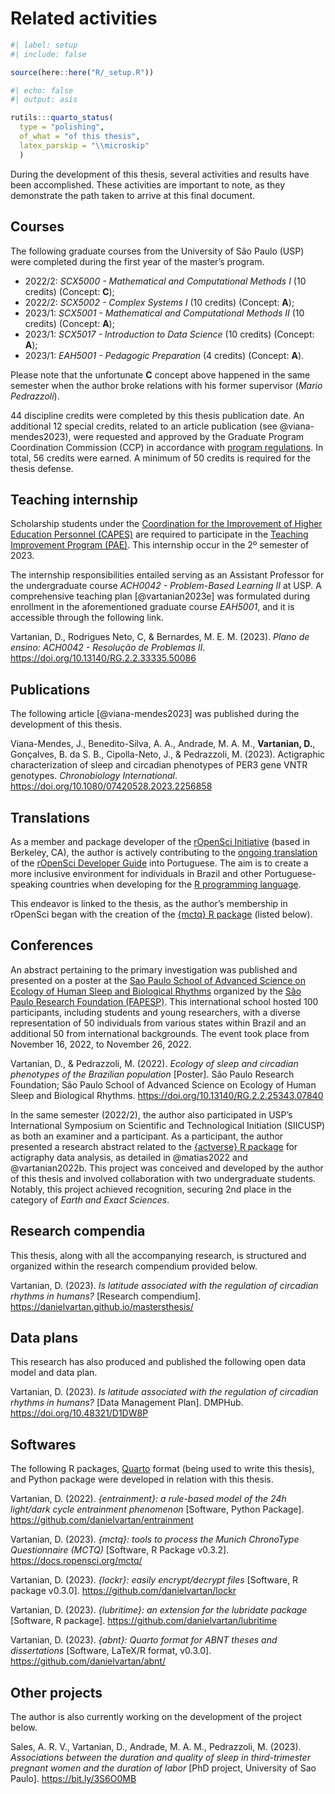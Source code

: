 <!-- %:::% .common h1 begin %:::% -->
# Related activities
<!-- %:::% .common h1 end %:::% -->

```r
#| label: setup
#| include: false

source(here::here("R/_setup.R"))
```

```r
#| echo: false
#| output: asis

rutils:::quarto_status(
  type = "polishing",
  of_what = "of this thesis",
  latex_parskip = "\\microskip"
  )
```

During the development of this thesis, several activities and results have been accomplished. These activities are important to note, as they demonstrate the path taken to arrive at this final document.

## Courses

The following graduate courses from the University of São Paulo (USP) were completed during the first year of the master's program.

* 2022/2: _SCX5000 - Mathematical and Computational Methods I_ (10 credits) (Concept: __C__);
* 2022/2: _SCX5002 - Complex Systems I_ (10 credits) (Concept: __A__);
* 2023/1: _SCX5001 - Mathematical and Computational Methods II_ (10 credits) (Concept: __A__);
* 2023/1: _SCX5017 - Introduction to Data Science_ (10 credits) (Concept: __A__);
* 2023/1: _EAH5001 - Pedagogic Preparation_ (4 credits) (Concept: __A__).

Please note that the unfortunate __C__ concept above happened in the same semester when the author broke relations with his former supervisor (_Mario Pedrazzoli_).

44 discipline credits were completed by this thesis publication date. An additional 12 special credits, related to an article publication (see @viana-mendes2023), were requested and approved by the Graduate Program Coordination Commission (CCP) in accordance with [program regulations](https://leginf.usp.br/?resolucao=resolucao-copgr-no-7829-de-03-de-outubro-de-2019). In total, 56 credits were earned. A minimum of 50 credits is required for the thesis defense.

## Teaching internship

Scholarship students under the [Coordination for the Improvement of Higher Education Personnel (CAPES)](https://www.gov.br/capes/) are required to participate in the [Teaching Improvement Program (PAE)](www5.each.usp.br/pae/). This internship occur in the 2º semester of 2023.

The internship responsibilities entailed serving as an Assistant Professor for the undergraduate course _ACH0042 - Problem-Based Learning II_ at USP. A comprehensive teaching plan [@vartanian2023e] was formulated during enrollment in the aforementioned graduate course _EAH5001_, and it is accessible through the following link.

```{=latex}
\smallskip
```

\noindent Vartanian, D., Rodrigues Neto, C, & Bernardes, M. E. M. (2023). _Plano de ensino: ACH0042 - Resolução de Problemas II_. <https://doi.org/10.13140/RG.2.2.33335.50086>

## Publications

The following article [@viana-mendes2023] was published during the development of this thesis.

```{=latex}
\smallskip
```

\noindent Viana-Mendes, J., Benedito-Silva, A. A., Andrade, M. A. M., __Vartanian, D.__, Gonçalves, B. da S. B., Cipolla-Neto, J., & Pedrazzoli, M. (2023). Actigraphic characterization of sleep and circadian phenotypes of PER3 gene VNTR genotypes. _Chronobiology International_. <https://doi.org/10.1080/07420528.2023.2256858>

## Translations

As a member and package developer of the [rOpenSci Initiative](https://ropensci.org/) (based in Berkeley, CA), the author is actively contributing to the [ongoing translation](https://github.com/ropensci/dev_guide/pull/717) of the [rOpenSci Developer Guide](https://devguide.ropensci.org/) into Portuguese. The aim is to create a more inclusive environment for individuals in Brazil and other Portuguese-speaking countries when developing for the [R programming language](https://www.r-project.org/).

This endeavor is linked to the thesis, as the author's membership in rOpenSci began with the creation of the [{mctq} R package](https://docs.ropensci.org/mctq/) (listed below).

## Conferences

An abstract pertaining to the primary investigation was published and presented on a poster at the [Sao Paulo School of Advanced Science on Ecology of Human Sleep and Biological Rhythms](https://espca.fapesp.br/school/sao_paulo_school_of_advanced_science_on_ecology_of_human_sleep_and_biological_rhythms/101/) organized by the [São Paulo Research Foundation (FAPESP)](https://fapesp.br/en). This international school hosted 100 participants, including students and young researchers, with a diverse representation of 50 individuals from various states within Brazil and an additional 50 from international backgrounds. The event took place from November 16, 2022, to November 26, 2022.

```{=latex}
\smallskip
```

<!-- @vartanian2022a -->

\noindent Vartanian, D., & Pedrazzoli, M. (2022). _Ecology of sleep and circadian phenotypes of the Brazilian population_ \[Poster\]. São Paulo Research Foundation; São Paulo School of Advanced Science on Ecology of Human Sleep and Biological Rhythms. <https://doi.org/10.13140/RG.2.2.25343.07840>

```{=latex}
\smallskip
```

In the same semester (2022/2), the author also participated in USP's International Symposium on Scientific and Technological Initiation (SIICUSP) as both an examiner and a participant. As a participant, the author presented a research abstract related to the [{actverse} R package](https://github.com/giperbio/actverse) for actigraphy data analysis, as detailed in @matias2022 and @vartanian2022b. This project was conceived and developed by the author of this thesis and involved collaboration with two undergraduate students. Notably, this project achieved recognition, securing 2nd place in the category of _Earth and Exact Sciences_.

## Research compendia

This thesis, along with all the accompanying research, is structured and organized within the research compendium provided below.

```{=latex}
\smallskip
```

<!-- @vartanian2023d -->

\noindent Vartanian, D. (2023). _Is latitude associated with the regulation of circadian rhythms in humans?_ [Research compendium]. <https://danielvartan.github.io/mastersthesis/>

## Data plans

This research has also produced and published the following open data model and data plan.

```{=latex}
\smallskip
```

<!-- @vartanian2023f -->

\noindent Vartanian, D. (2023). _Is latitude associated with the regulation of circadian rhythms in humans?_ [Data Management Plan]. DMPHub. <https://doi.org/10.48321/D1DW8P>

## Softwares

The following R packages, [Quarto](https://quarto.org/) format (being used to write this thesis), and Python package were developed in relation with this thesis.

```{=latex}
\smallskip
```

<!-- @vartanian2022 -->

\noindent Vartanian, D. (2022). _{entrainment}: a rule-based model of the 24h light/dark cycle entrainment phenomenon_ [Software, Python Package]. <https://github.com/danielvartan/entrainment>

```{=latex}
\microskip
```

<!-- @vartanian2023 -->

\noindent Vartanian, D. (2023). _{mctq}: tools to process the Munich ChronoType Questionnaire (MCTQ)_ [Software, R Package v0.3.2]. <https://docs.ropensci.org/mctq/>

```{=latex}
\microskip
```

<!-- @vartanian2023b -->

\noindent Vartanian, D. (2023). _{lockr}: easily encrypt/decrypt files_ [Software, R package v0.3.0]. <https://github.com/danielvartan/lockr>

```{=latex}
\microskip
```

<!-- @vartanian2023c -->

\noindent Vartanian, D. (2023). _{lubritime}: an extension for the lubridate package_ [Software, R package]. <https://github.com/danielvartan/lubritime>

```{=latex}
\microskip
```

<!-- @vartanian2023a -->

\noindent Vartanian, D. (2023). _{abnt}: Quarto format for ABNT theses and dissertations_ [Software, LaTeX/R format, v0.3.0]. <https://github.com/danielvartan/abnt/>

## Other projects

The author is also currently working on the development of the project below.

```{=latex}
\smallskip
```

\noindent Sales, A. R. V., Vartanian, D., Andrade, M. A. M., Pedrazzoli, M. (2023). _Associations between the duration and quality of sleep in third-trimester pregnant women and the duration of labor_ \[PhD project, University of Sao Paulo\]. <https://bit.ly/3S6O0MB>

